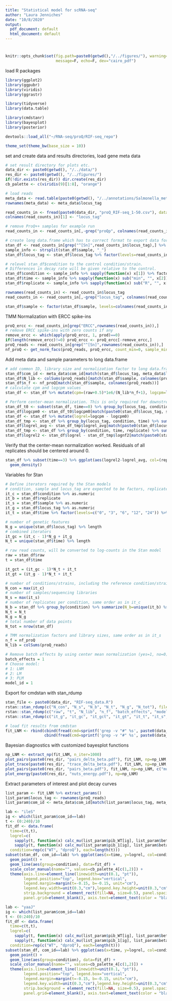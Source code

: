 ```yaml
---
title: "Statistical model for scRNA-seq"
author: "Laura Jenniches"
date: "10/8/2020"
output:
  pdf_document: default
  html_document: default
---
```


#
```r
knitr::opts_chunk$set(fig.path=paste0(getwd(),"/../figures/"), warning=F,
                      message=F, echo=F, dev="cairo_pdf")
```

load R packages

```r
library(ggplot2)
library(ggpubr)
library(viridis)
library(ggrastr)

library(tidyverse)
library(data.table)

library(cmdstanr)
library(bayesplot)
library(posterior)

devtools::load_all("~/RNA-seq/proQ/RIF-seq_repo")

theme_set(theme_bw(base_size = 10))
```

set and create data and results directories, load gene meta data

```r
# set result directory for plots etc.
data_dir <- paste0(getwd(), "/../data/")
res_dir <- paste0(getwd(), "/../figures/")
if(!dir.exists(res_dir)) dir.create(res_dir)
cb_palette <- c(viridis(9)[1:8], "orange")

# load reads
meta_data <- read.table(paste0(getwd(), "/../annotations/Salmonella_meta.csv"), quote="\"", stringsAsFactors=F, header=T, sep="\t")
rownames(meta_data) <- meta_data$locus_tag
```

```r
read_counts_in <- fread(paste0(data_dir, "proQ_RIF-seq_1-50.csv"), data.table=F)
colnames(read_counts_in)[1] <- "locus_tag"

# remove ProQ++ samples for example run
read_counts_in <- read_counts_in[,-grep("proQp", colnames(read_counts_in))]

# create long data.frame which has to correct format to export data for cmdstan and for downstream analysis of the modeling results
stan_df <- read_counts_in[grep("^[Sn]",read_counts_in$locus_tag),] %>% pivot_longer(!locus_tag, names_to="sample", values_to="raw")
sample_info <- strsplit(stan_df$sample, "_")
stan_df$locus_tag <- stan_df$locus_tag %>% factor(levels=read_counts_in$locus_tag)

# relevel stan_df$condition to the control condition/strain.
# Differences in decay rate will be given relative to the control.
stan_df$condition <- sample_info %>% sapply(function(x) x[1]) %>% factor  %>% relevel(ref="WT")
stan_df$time <- sample_info %>% sapply(function(x) sub("min", "", x[2])) %>% as.numeric()
stan_df$replicate <- sample_info %>% sapply(function(x) sub("R", "", x[3])) %>% as.numeric()

rownames(read_counts_in) <- read_counts_in$locus_tag
read_counts_in <- read_counts_in[,-grep("locus_tag", colnames(read_counts_in))]

stan_df$sample <- factor(stan_df$sample, levels=colnames(read_counts_in))
```

TMM Normalization with ERCC spike-ins

```r
proQ_ercc <- read_counts_in[grep("ERCC",rownames(read_counts_in)),]
# remove ERCC spike-ins with zero counts if any
remove_ercc <- which(apply(proQ_ercc, 1, prod)==0)
if(length(remove_ercc)!=0) proQ_ercc <- proQ_ercc[-remove_ercc,]
proQ_reads <- read_counts_in[grep("^[Sn]",rownames(read_counts_in)),]
nf_proQ <- get_norm_facs(proQ_reads, proQ_ercc, count_min=0, sample_min=0)
```

Add meta data and sample parameters to long data.frame

```r
# add common ID, library size and normalization factor to long data.frame
stan_df$com_id <- meta_data$com_id[match(stan_df$locus_tag, meta_data$locus_tag)]
stan_df$N_lib <- colSums(proQ_reads)[match(stan_df$sample, colnames(proQ_reads))]
stan_df$n_f <- nf_proQ[match(stan_df$sample, colnames(proQ_reads))]
# calculate cpm and logcpm values
stan_df <- stan_df %>% mutate(cpm=(raw+0.5)*1e6/(N_lib*n_f+1), logcpm=log((raw+0.5)*1e6/(N_lib*n_f+1)))

# Perform center-mean normalization. This is only required for downstream analysis, the Stan models work with raw counts and the center mean normalization is performed within the Stan models
stan_df_t0 <- subset(stan_df, time==0) %>% group_by(locus_tag, condition) %>% summarise(logcpm0=logcpm %>% mean)
stan_df$logcpm0 <- stan_df_t0$logcpm0[match(paste0(stan_df$locus_tag, stan_df$condition), paste0(stan_df_t0$locus_tag, stan_df_t0$condition))]
stan_df <- stan_df %>% mutate(logrel=logcpm - logcpm0)
stan_df_tmp <- stan_df %>% group_by(locus_tag, condition, time) %>% summarise(logrel_avg=logrel %>% mean)
stan_df$logrel_avg <- stan_df_tmp$logrel_avg[match(paste0(stan_df$locus_tag, stan_df$condition, stan_df$time), paste0(stan_df_tmp$locus_tag, stan_df_tmp$condition, stan_df_tmp$time))]
stan_df_tmp <- stan_df %>% group_by(condition, time, replicate) %>% summarise(lognf2=mean(logrel-logrel_avg))
stan_df$logrel2 <- stan_df$logrel - stan_df_tmp$lognf2[match(paste0(stan_df$time, stan_df$condition, stan_df$replicate), paste0(stan_df_tmp$time, stan_df$condition, stan_df_tmp$replicate))]
```

Verify that the center-mean normalization worked. Residuals of all replicates should be centered around 0.

```r
stan_df %>% subset(time==3) %>% ggplot(aes(logrel2-logrel_avg, col=(replicate %>% factor))) +
  geom_density()
```

Variables for Stan

```r
# Define iterators required by the Stan models
# condition, sample and locus_tag are expected to be factors, replicate and time numeric.
it_c = stan_df$condition %>% as.numeric
it_b = stan_df$replicate
it_s = stan_df$sample %>% as.numeric
it_g = stan_df$locus_tag %>% as.numeric
it_t = stan_df$time %>% factor(levels=c("0", "3", "6", "12", "24")) %>% as.numeric

# number of genetic features
N_g = unique(stan_df$locus_tag) %>% length
# combined iterators
it_gc = (it_c - 1)*N_g + it_g
N_t = unique(stan_df$time) %>% length

# raw read counts, will be converted to log-counts in the Stan model
raw = stan_df$raw
t = stan_df$time

it_gct = (it_gc - 1)*N_t + it_t
it_gt = (it_g - 1)*N_t + it_t

# number of conditions/strains, including the reference condition/strain
N_con = max(it_c)
# number of samples/sequencing libraries
N_s = max(it_s)
# number of replicates per condition, same order as in it_c
N_b = stan_df %>% group_by(condition) %>% summarize(N_b=unique(it_b) %>% length) %>% pull(N_b)
N_t = N_t
N_g = N_g
# total number of data points
N_tot = nrow(stan_df)

# TMM normalization factors and library sizes, same order as in it_s
n_f = nf_proQ
N_lib = colSums(proQ_reads)

# Remove batch effects by using center mean normalization (yes=1, no=0)
batch_effects = 1
# Choose model:
# 1: LNM
# 2: LM
# 3: PLM
model_id = 1
```

Export for cmdstan with stan_rdump

```r
stan_file <- paste0(data_dir, "RIF-seq_data.R")
rstan::stan_rdump(c("N_con", "N_s", "N_b", "N_t", "N_g", "N_tot"), file=stan_file)
rstan::stan_rdump(c("raw", "t", "N_lib", "n_f", "batch_effects", "model_id"), file=stan_file, append=T)
rstan::stan_rdump(c("it_g", "it_gc", "it_gct", "it_gt", "it_t", "it_s", "it_b", "it_c"), file=stan_file, append=T)
```

```r
# load fit results from cmdstan
fit_LNM <- rbind(cbind(fread(cmd=sprintf('grep -v "#" %s', paste0(data_dir, "RIF-seq_LNM-1.0_1.csv")), data.table=F, quote="\""), Chain=1),
                 cbind(fread(cmd=sprintf('grep -v "#" %s', paste0(data_dir, "RIF-seq_LNM-1.0_2.csv")), data.table=F, quote="\""), Chain=2))
```

Bayesian diagnostics with customized bayesplot functions

```r
np_LNM <- extract_np(fit_LNM, n_iter=1000)
plot_pairs(paste0(res_dir, "pairs_delta_beta.pdf"), fit_LNM, np=np_LNM, paste0("delta_beta.", 1:5))
plot_trace(paste0(res_dir, "trace_delta_beta.pdf"), fit_LNM, np=np_LNM, paste0("delta_beta.", 1:5))
plot_pairs(paste0(res_dir, "pairs_beta.pdf"), fit_LNM, np=np_LNM, c("mu_beta", "beta_WT.1", "delta_beta.1", "sigma_g.1.1"))
plot_energy(paste0(res_dir, "nuts_energy.pdf"), np=np_LNM)
```

Extract parameters of interest and plot decay curves

```r
list_param <- fit_LNM %>% extract_params()
list_param$locus_tag <- rownames(proQ_reads)
list_param$com_id <- meta_data$com_id[match(list_param$locus_tag, meta_data$locus_tag)]
```

```r
lab <- "ileS"
ig <- which(list_param$com_id==lab)
t <- (0:240)/10
fit_df <- data.frame(
  time=c(t,t),
  logrel=c(
    sapply(t, function(x) calc_mu(list_param$pib_WT[ig], list_param$beta_WT[ig], list_param$gamma[ig], x, "LNM")),
    sapply(t, function(x) calc_mu(list_param$pib_1[ig], list_param$beta_1[ig], list_param$gamma[ig], x, "LNM"))),
  condition=rep(c("WT", "dproQ"), each=length(t)))
subset(stan_df, com_id==lab) %>% ggplot(aes(x=time, y=logrel, col=condition)) +
  geom_point() +
  geom_line(aes(group=condition), data=fit_df) +
  scale_color_manual(name="", values=cb_palette_4[c(1,2)]) +
  theme(axis.line=element_line(linewidth=unit(0.1, "pt")),
        legend.position="top", legend.box="vertical",
        legend.margin=margin(t=-0.15, b=-0.15, unit="cm"),
        legend.key.width=unit(0.3,"cm"),legend.key.height=unit(0.3,"cm"),
        strip.background = element_rect(fill=NA, size=0.5), panel.spacing = unit(0, "lines"),
        panel.grid=element_blank(), axis.text=element_text(color = "black"))
```

```r
lab <- "yaaJ"
ig <- which(list_param$com_id==lab)
t <- (0:240)/10
fit_df <- data.frame(
  time=c(t,t),
  logrel=c(
    sapply(t, function(x) calc_mu(list_param$pib_WT[ig], list_param$beta_WT[ig], list_param$gamma[ig], x, "LNM")),
    sapply(t, function(x) calc_mu(list_param$pib_1[ig], list_param$beta_1[ig], list_param$gamma[ig], x, "LNM"))),
  condition=rep(c("WT", "dproQ"), each=length(t)))
subset(stan_df, com_id==lab) %>% ggplot(aes(x=time, y=logrel, col=condition)) +
  geom_point() +
  geom_line(aes(group=condition), data=fit_df) +
  scale_color_manual(name="", values=cb_palette_4[c(1,2)]) +
  theme(axis.line=element_line(linewidth=unit(0.1, "pt")),
        legend.position="top", legend.box="vertical",
        legend.margin=margin(t=-0.15, b=-0.15, unit="cm"),
        legend.key.width=unit(0.3,"cm"),legend.key.height=unit(0.3,"cm"),
        strip.background = element_rect(fill=NA, size=0.5), panel.spacing = unit(0, "lines"),
        panel.grid=element_blank(), axis.text=element_text(color = "black"))
```
